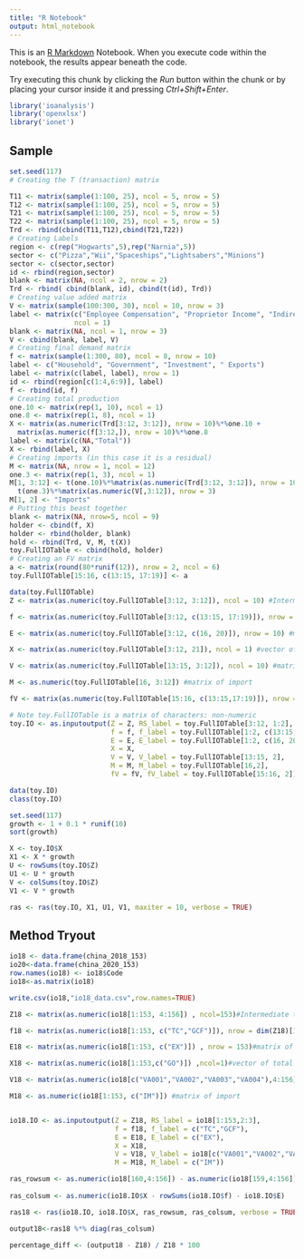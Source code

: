 ```yaml
---
title: "R Notebook"
output: html_notebook
---
```


This is an [R Markdown](http://rmarkdown.rstudio.com) Notebook. When you execute code within the notebook, the results appear beneath the code. 

Try executing this chunk by clicking the *Run* button within the chunk or by placing your cursor inside it and pressing *Ctrl+Shift+Enter*. 

```r
library('ioanalysis')
library('openxlsx')
library('ionet')
```

## Sample
```r
set.seed(117)
# Creating the T (transaction) matrix

T11 <- matrix(sample(1:100, 25), ncol = 5, nrow = 5)
T12 <- matrix(sample(1:100, 25), ncol = 5, nrow = 5)
T21 <- matrix(sample(1:100, 25), ncol = 5, nrow = 5)
T22 <- matrix(sample(1:100, 25), ncol = 5, nrow = 5)
Trd <- rbind(cbind(T11,T12),cbind(T21,T22))
# Creating Labels
region <- c(rep("Hogwarts",5),rep("Narnia",5))
sector <- c("Pizza","Wii","Spaceships","Lightsabers","Minions")
sector <- c(sector,sector)
id <- rbind(region,sector)
blank <- matrix(NA, ncol = 2, nrow = 2)
Trd <- rbind( cbind(blank, id), cbind(t(id), Trd))
# Creating value added matrix
V <- matrix(sample(100:300, 30), ncol = 10, nrow = 3)
label <- matrix(c("Employee Compensation", "Proprietor Income", "Indirect Business Tax"),
                ncol = 1)
blank <- matrix(NA, ncol = 1, nrow = 3)
V <- cbind(blank, label, V)
# Creating final demand matrix
f <- matrix(sample(1:300, 80), ncol = 8, nrow = 10)
label <- c("Household", "Government", "Investment", " Exports")
label <- matrix(c(label, label), nrow = 1)
id <- rbind(region[c(1:4,6:9)], label)
f <- rbind(id, f)
# Creating total production
one.10 <- matrix(rep(1, 10), ncol = 1)
one.8 <- matrix(rep(1, 8), ncol = 1)
X <- matrix(as.numeric(Trd[3:12, 3:12]), nrow = 10)%*%one.10 + 
  matrix(as.numeric(f[3:12,]), nrow = 10)%*%one.8
label <- matrix(c(NA,"Total"))
X <- rbind(label, X)
# Creating imports (in this case it is a residual)
M <- matrix(NA, nrow = 1, ncol = 12)
one.3 <- matrix(rep(1, 3), ncol = 1)
M[1, 3:12] <- t(one.10)%*%matrix(as.numeric(Trd[3:12, 3:12]), nrow = 10) + 
  t(one.3)%*%matrix(as.numeric(V[,3:12]), nrow = 3)
M[1, 2] <- "Imports"
# Putting this beast together
blank <- matrix(NA, nrow=5, ncol = 9)
holder <- cbind(f, X)
holder <- rbind(holder, blank)
hold <- rbind(Trd, V, M, t(X))
toy.FullIOTable <- cbind(hold, holder)
# Creating an FV matrix
a <- matrix(round(80*runif(12)), nrow = 2, ncol = 6)
toy.FullIOTable[15:16, c(13:15, 17:19)] <- a

```

```r
data(toy.FullIOTable)
Z <- matrix(as.numeric(toy.FullIOTable[3:12, 3:12]), ncol = 10) #Intermediate transactions between sectors and regions

f <- matrix(as.numeric(toy.FullIOTable[3:12, c(13:15, 17:19)]), nrow = dim(Z)[1]) #matrix of final demand 

E <- matrix(as.numeric(toy.FullIOTable[3:12, c(16, 20)]), nrow = 10) #matrix of exports

X <- matrix(as.numeric(toy.FullIOTable[3:12, 21]), ncol = 1) #vector of total production for each sector

V <- matrix(as.numeric(toy.FullIOTable[13:15, 3:12]), ncol = 10) #matrix of value added

M <- as.numeric(toy.FullIOTable[16, 3:12]) #matrix of import

fV <- matrix(as.numeric(toy.FullIOTable[15:16, c(13:15,17:19)]), nrow = 2) #matrix of final demand's value added

# Note toy.FullIOTable is a matrix of characters: non-numeric
toy.IO <- as.inputoutput(Z = Z, RS_label = toy.FullIOTable[3:12, 1:2],
                         f = f, f_label = toy.FullIOTable[1:2, c(13:15, 17:19)],
                         E = E, E_label = toy.FullIOTable[1:2, c(16, 20)],
                         X = X,
                         V = V, V_label = toy.FullIOTable[13:15, 2],
                         M = M, M_label = toy.FullIOTable[16,2],
                         fV = fV, fV_label = toy.FullIOTable[15:16, 2])
```


```r
data(toy.IO)
class(toy.IO)

set.seed(117)
growth <- 1 + 0.1 * runif(10)
sort(growth)

X <- toy.IO$X
X1 <- X * growth
U <- rowSums(toy.IO$Z)
U1 <- U * growth
V <- colSums(toy.IO$Z)
V1 <- V * growth

ras <- ras(toy.IO, X1, U1, V1, maxiter = 10, verbose = TRUE)
```
## Method Tryout
```r
io18 <- data.frame(china_2018_153)
io20<-data.frame(china_2020_153)
row.names(io18) <- io18$Code
io18<-as.matrix(io18)

write.csv(io18,"io18_data.csv",row.names=TRUE)

```

```r
Z18 <- matrix(as.numeric(io18[1:153, 4:156]) , ncol=153)#Intermediate transactions between sectors and regions

f18 <- matrix(as.numeric(io18[1:153, c("TC","GCF")]), nrow = dim(Z18)[1]) #matrix of final demand 

E18 <- matrix(as.numeric(io18[1:153, c("EX")]) , nrow = 153)#matrix of exports

X18 <- matrix(as.numeric(io18[1:153,c("GO")]) ,ncol=1)#vector of total production for each sector

V18 <- matrix(as.numeric(io18[c("VA001","VA002","VA003","VA004"),4:156]), ncol=153) #matrix of value added

M18 <- as.numeric(io18[1:153, c("IM")]) #matrix of import


io18.IO <- as.inputoutput(Z = Z18, RS_label = io18[1:153,2:3],
                          f = f18, f_label = c("TC","GCF"),
                          E = E18, E_label = c("EX"),
                          X = X18,
                          V = V18, V_label = io18[c("VA001","VA002","VA003","VA004"),2:3],
                          M = M18, M_label = c("IM"))
```

```r
ras_rowsum <- as.numeric(io18[160,4:156]) - as.numeric(io18[159,4:156])
  
ras_colsum <- as.numeric(io18.IO$X - rowSums(io18.IO$f) - io18.IO$E)

ras18 <- ras(io18.IO, io18.IO$X, ras_rowsum, ras_colsum, verbose = TRUE)
```

```r
output18<-ras18 %*% diag(ras_colsum)

percentage_diff <- (output18 - Z18) / Z18 * 100
```

